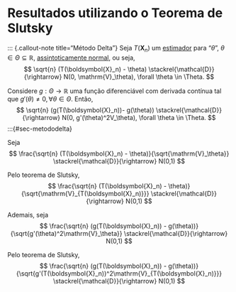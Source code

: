 # Resultados utilizando o Teorema de Slutsky


::: {.callout-note title="Método Delta"}
Seja $T(\boldsymbol{X}_n)$ um [estimador](estimadores.qmd) para "$\theta$", $\theta \in \Theta \subseteq \mathbb{R}$,
[assintoticamente normal](prop-est.qmd#sec-assinorm), ou seja,
$$
\sqrt{n} (T(\boldsymbol{X}_n) - \theta) \stackrel{\mathcal{D}}{\rightarrow} N(0, \mathrm{V}_\theta), \forall \theta \in \Theta.
$$

Considere $g : \Theta \rightarrow \mathbb{R}$ uma função diferenciável com derivada contínua tal que
$g'(\theta) \neq 0, \forall \theta \in \Theta$.
Então,
$$
\sqrt{n} (g(T(\boldsymbol{X}_n))- g(\theta)) \stackrel{\mathcal{D}}{\rightarrow} N(0, g'(\theta)^2V_\theta), \forall \theta \in \Theta.
$$
:::{#sec-metododelta}

Seja
$$
\frac{\sqrt{n} (T(\boldsymbol{X}_n) - \theta)}{\sqrt{\mathrm{V}_\theta}} \stackrel{\mathcal{D}}{\rightarrow} N(0,1)
$$

Pelo teorema de Slutsky,
$$
\frac{\sqrt{n} (T(\boldsymbol{X}_n) - \theta)}{\sqrt{\mathrm{V}_{T(\boldsymbol{X}_n)}}} \stackrel{\mathcal{D}}{\rightarrow} N(0,1)
$$

Ademais, seja
$$
\frac{\sqrt{n} (g(T(\boldsymbol{X}_n)) - g(\theta))}{\sqrt{g'(\theta)^2\mathrm{V}_\theta}} \stackrel{\mathcal{D}}{\rightarrow} N(0,1)
$$

Pelo teorema de Slutsky,
$$
\frac{\sqrt{n} (g(T(\boldsymbol{X}_n)) - g(\theta))}{\sqrt{g'(T(\boldsymbol{X}_n))^2\mathrm{V}_{T(\boldsymbol{X}_n)}}} \stackrel{\mathcal{D}}{\rightarrow} N(0,1)
$$

